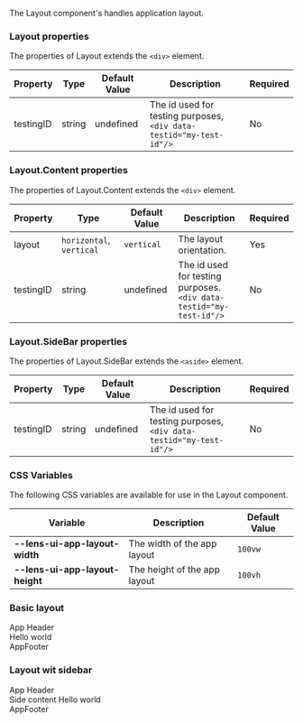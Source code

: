 

<Meta title="Layout/Layout" component={Layout}/>

The Layout component's handles application layout.

### Layout properties
The properties of Layout extends the `<div>` element.

|Property|Type|Default Value|Description|Required|
|---|---|---|---|---|
|testingID| string | undefined | The id used for testing purposes, `<div data-testid="my-test-id"/>` |No|

### Layout.Content properties
The properties of Layout.Content extends the `<div>` element.

|Property|Type|Default Value|Description|Required|
|---|---|---|---|---|
|layout|`horizontal`, `vertical`|`vertical`|The layout orientation.|Yes|
|testingID| string | undefined | The id used for testing purposes.<br/>`<div data-testid="my-test-id"/>` |No|

### Layout.SideBar properties
The properties of Layout.SideBar extends the `<aside>` element.

|Property|Type|Default Value|Description|Required|
|---|---|---|---|---|
|testingID| string | undefined | The id used for testing purposes, `<div data-testid="my-test-id"/>` |No|


### CSS Variables
The following CSS variables are available for use in the Layout component.

|Variable|Description|Default Value|
|---|---|---|
|**--lens-ui-app-layout-width**|The width of the app layout|`100vw`|
|**--lens-ui-app-layout-height**|The height of the app layout|`100vh`|

### Basic layout

<Canvas>
        <Layout style={{'--lens-ui-app-layout-width': '100%'}}>
            <div>
                App Header
            </div>
            <Layout.Content>
                Hello world
            </Layout.Content>
            <div>
                AppFooter
            </div>
        </Layout>
</Canvas>

### Layout wit sidebar

<Canvas>
      <Layout style={{'--lens-ui-app-layout-width': '100%'}}>
      <div>
          App Header
      </div>
      <Layout.Content layout="horizontal">
          <Layout.Sidebar>
              Side content
          </Layout.Sidebar>
          <Layout.Content>
              Hello world
          </Layout.Content>
      </Layout.Content>
      <div>
          AppFooter
      </div>
      </Layout>
</Canvas>